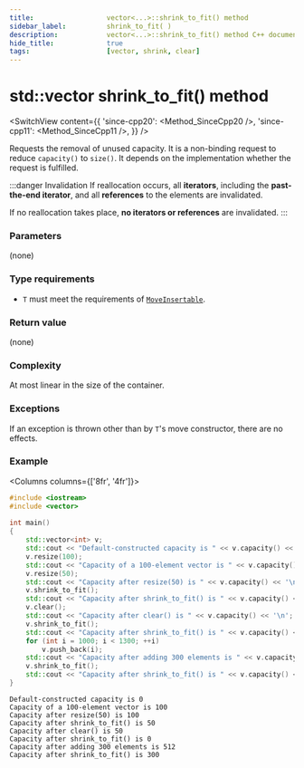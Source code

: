 ```yaml
---
title:					vector<...>::shrink_to_fit() method
sidebar_label:			shrink_to_fit( )
description:			vector<...>::shrink_to_fit() method C++ documentation
hide_title:				true
tags:					[vector, shrink, clear]
---
```



<!-- Terms -->

<!----------------- Codes ---------------------->

<!-- shrink_to_fit() -->

# std::vector shrink_to_fit() method

<SwitchView content={{
    'since-cpp20': <Method_SinceCpp20 />,
    'since-cpp11': <Method_SinceCpp11 />,
}} />

Requests the removal of unused capacity.
It is a non-binding request to reduce `capacity()` to `size()`.
It depends on the implementation whether the request is fulfilled.

:::danger Invalidation
If reallocation occurs, all **iterators**, including the **past-the-end iterator**, and all **references** to the elements are invalidated.

If no reallocation takes place, **no iterators or references** are invalidated.
:::

### Parameters

(none)

### Type requirements
- `T` must meet the requirements of [`MoveInsertable`](/docs/named_req/MoveInsertable).

### Return value

(none)

### Complexity

At most linear in the size of the container.

### Exceptions

If an exception is thrown other than by `T`'s move constructor, there are no effects.

### Example

<Columns columns={['8fr', '4fr']}>
<div>

```cpp title='Main.cpp' showLineNumbers
#include <iostream>
#include <vector>
 
int main()
{
    std::vector<int> v;
    std::cout << "Default-constructed capacity is " << v.capacity() << '\n';
    v.resize(100);
    std::cout << "Capacity of a 100-element vector is " << v.capacity() << '\n';
    v.resize(50);
    std::cout << "Capacity after resize(50) is " << v.capacity() << '\n';
    v.shrink_to_fit();
    std::cout << "Capacity after shrink_to_fit() is " << v.capacity() << '\n';
    v.clear();
    std::cout << "Capacity after clear() is " << v.capacity() << '\n';
    v.shrink_to_fit();
    std::cout << "Capacity after shrink_to_fit() is " << v.capacity() << '\n';
    for (int i = 1000; i < 1300; ++i)
        v.push_back(i);
    std::cout << "Capacity after adding 300 elements is " << v.capacity() << '\n';
    v.shrink_to_fit();
    std::cout << "Capacity after shrink_to_fit() is " << v.capacity() << '\n';
}
```

</div>
<div>

```plaintext title="Possible output"
Default-constructed capacity is 0
Capacity of a 100-element vector is 100
Capacity after resize(50) is 100
Capacity after shrink_to_fit() is 50
Capacity after clear() is 50
Capacity after shrink_to_fit() is 0
Capacity after adding 300 elements is 512
Capacity after shrink_to_fit() is 300
```

</div>
</Columns>
